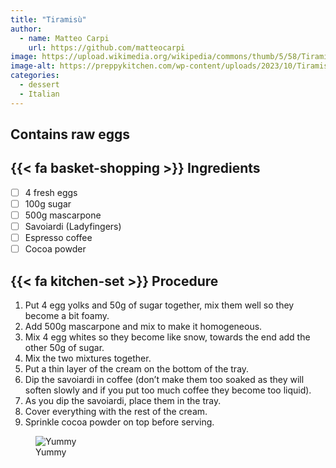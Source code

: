 ```yaml
---
title: "Tiramisù"
author:
  - name: Matteo Carpi
    url: https://github.com/matteocarpi
image: https://upload.wikimedia.org/wikipedia/commons/thumb/5/58/Tiramisu_-_Raffaele_Diomede.jpg/2560px-Tiramisu_-_Raffaele_Diomede.jpg
image-alt: https://preppykitchen.com/wp-content/uploads/2023/10/Tiramisu-Feature.jpg
categories:
  - dessert
  - Italian
---
```


::: callout-warning
## Contains raw eggs
:::

## {{< fa basket-shopping >}} Ingredients

- [ ] 4 fresh eggs
- [ ] 100g sugar
- [ ] 500g mascarpone
- [ ] Savoiardi (Ladyfingers)
- [ ] Espresso coffee
- [ ] Cocoa powder

## {{< fa kitchen-set >}} Procedure

1. Put 4 egg yolks and 50g of sugar together, mix them well so they become a bit foamy.
2. Add 500g mascarpone and mix to make it homogeneous.
3. Mix 4 egg whites so they become like snow, towards the end add the other 50g of sugar.
4. Mix the two mixtures together.
5. Put a thin layer of the cream on the bottom of the tray.
6. Dip the savoiardi in coffee (don’t make them too soaked as they will soften slowly and if you put too much coffee they become too liquid).
7. As you dip the savoiardi, place them in the tray.
8. Cover everything with the rest of the cream.
9. Sprinkle cocoa powder on top before serving.

![Yummy](3dab9f48-53e3-49be-961d-3d8fe461ebdc-matilda_sony2.png)

